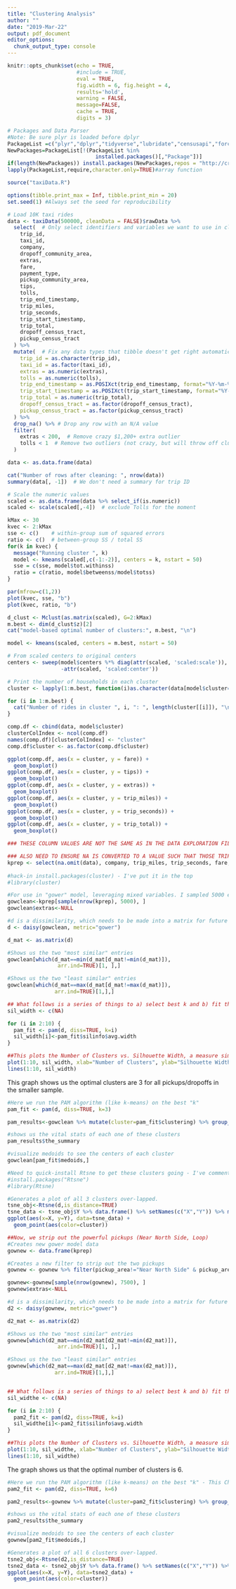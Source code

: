 ```yaml
---
title: "Clustering Analysis"
author: ""
date: "2019-Mar-22"
output: pdf_document
editor_options: 
  chunk_output_type: console
---
```


```r
knitr::opts_chunk$set(echo = TRUE, 
                      #include = TRUE, 
                      eval = TRUE, 
                      fig.width = 6, fig.height = 4,
                      results='hold',
                      warning = FALSE,
                      message=FALSE,
                      cache = TRUE,
                      digits = 3) 
```

```r
# Packages and Data Parser
#Note: Be sure plyr is loaded before dplyr
PackageList =c("plyr","dplyr","tidyverse","lubridate","censusapi","forcats", "Rtsne", "cluster", "kmeans","mclust","reshape2","ggplot2")
NewPackages=PackageList[!(PackageList %in% 
                            installed.packages()[,"Package"])]
if(length(NewPackages)) install.packages(NewPackages,repos = "http://cran.us.r-project.org")
lapply(PackageList,require,character.only=TRUE)#array function

source("taxiData.R")

options(tibble.print_max = Inf, tibble.print_min = 20) 
set.seed(1) #Always set the seed for reproducibility
```

```r
# Load 10K taxi rides
data <- taxiData(500000, cleanData = FALSE)$rawData %>%
  select(  # Only select identifiers and variables we want to use in clustering
    trip_id,
    taxi_id,
    company,
    dropoff_community_area,
    extras,
    fare,
    payment_type,
    pickup_community_area,
    tips,
    tolls,
    trip_end_timestamp,
    trip_miles,
    trip_seconds,
    trip_start_timestamp,
    trip_total,
    dropoff_census_tract,
    pickup_census_tract
  ) %>%
  mutate(  # Fix any data types that tibble doesn't get right automatically
    trip_id = as.character(trip_id),
    taxi_id = as.factor(taxi_id),
    extras = as.numeric(extras),
    tolls = as.numeric(tolls),
    trip_end_timestamp = as.POSIXct(trip_end_timestamp, format="%Y-%m-%dT%H:%M:%OS"),
    trip_start_timestamp = as.POSIXct(trip_start_timestamp, format="%Y-%m-%dT%H:%M:%OS"),
    trip_total = as.numeric(trip_total),
    dropoff_census_tract = as.factor(dropoff_census_tract),
    pickup_census_tract = as.factor(pickup_census_tract)
  ) %>%
  drop_na() %>% # Drop any row with an N/A value
  filter(
    extras < 200,  # Remove crazy $1,200+ extra outlier
    tolls < 1  # Remove two outliers (not crazy, but will throw off clustering)
  )

data <- as.data.frame(data)

cat("Number of rows after cleaning: ", nrow(data))
summary(data[, -1])  # We don't need a summary for trip ID
```


```r
# Scale the numeric values
scaled <- as.data.frame(data %>% select_if(is.numeric))
scaled <- scale(scaled[,-4])  # exclude Tolls for the moment

kMax <- 30
kvec <- 2:kMax
sse <- c()    # within-group sum of squared errors
ratio <- c()  # between-group SS / total SS
for(k in kvec) {
  message("Running cluster ", k)
  model <- kmeans(scaled[,c(-1:-2)], centers = k, nstart = 50)
  sse = c(sse, model$tot.withinss)
  ratio = c(ratio, model$betweenss/model$totss)
}

par(mfrow=c(1,2))
plot(kvec, sse, "b")
plot(kvec, ratio, "b")
```

```r
d_clust <- Mclust(as.matrix(scaled), G=2:kMax)
m.best <- dim(d_clust$z)[2] 
cat("model-based optimal number of clusters:", m.best, "\n") 
```

```r
model <- kmeans(scaled, centers = m.best, nstart = 50)

# From scaled centers to original centers
centers <- sweep(model$centers %*% diag(attr(scaled, 'scaled:scale')), 2,
                 -attr(scaled, 'scaled:center'))

# Print the number of households in each cluster
cluster <- lapply(1:m.best, function(i)as.character(data[model$cluster==i, 1]))

for (i in 1:m.best) {
  cat("Number of rides in cluster ", i, ": ", length(cluster[[i]]), "\n")
}
```

```r
comp.df <- cbind(data, model$cluster)
clusterColIndex <- ncol(comp.df)
names(comp.df)[clusterColIndex] <- "cluster"
comp.df$cluster <- as.factor(comp.df$cluster)

ggplot(comp.df, aes(x = cluster, y = fare)) + 
  geom_boxplot()
ggplot(comp.df, aes(x = cluster, y = tips)) + 
  geom_boxplot()
ggplot(comp.df, aes(x = cluster, y = extras)) + 
  geom_boxplot()
ggplot(comp.df, aes(x = cluster, y = trip_miles)) + 
  geom_boxplot()
ggplot(comp.df, aes(x = cluster, y = trip_seconds)) + 
  geom_boxplot()
ggplot(comp.df, aes(x = cluster, y = trip_total)) + 
  geom_boxplot()
```


```r

### THESE COLUMN VALUES ARE NOT THE SAME AS IN THE DATA EXPLORATION FILE - WILL NEED TO ENSURE VALUES ALIGN

### ALSO NEED TO ENSURE NA IS CONVERTED TO A VALUE SUCH THAT THOSE TRIPS ARE CONSIDERED
kprep <- select(na.omit(data), company, trip_miles, trip_seconds, fare, trip_total, extras, endDay, endMonth, payment_type, pickup_area, dropoff_area, MedIncome)
 
#hack-in install.packages(cluster) - I've put it in the top
#library(cluster)

#For use in "gower" model, leveraging mixed variables. I sampled 5000 entries because even 1M blows this thing up to 10+ GB
gowclean<-kprep[sample(nrow(kprep), 5000), ]
gowclean$extras<-NULL

#d is a dissimilarity, which needs to be made into a matrix for future ops
d <- daisy(gowclean, metric="gower")

d_mat <- as.matrix(d)

#Shows us the two "most similar" entries
gowclean[which(d_mat==min(d_mat[d_mat!=min(d_mat)]),
                arr.ind=TRUE)[1, ],]

#Shows us the two "least similar" entries
gowclean[which(d_mat==max(d_mat[d_mat!=max(d_mat)]),
               arr.ind=TRUE)[1,],]

## What follows is a series of things to a) select best k and b) fit them to the 
sil_width <- c(NA)

for (i in 2:10) {
  pam_fit <- pam(d, diss=TRUE, k=i)
  sil_width[i]<-pam_fit$silinfo$avg.width
}

##This plots the Number of Clusters vs. Silhouette Width, a measure similarity of a and neighbor b
plot(1:10, sil_width, xlab="Number of Clusters", ylab="Silhouette Width")
lines(1:10, sil_width)
```

This graph shows us the optimal clusters are 3 for all pickups/dropoffs in the smaller sample.
```r
#Here we run the PAM algorithm (like k-means) on the best "k"
pam_fit <- pam(d, diss=TRUE, k=3)

pam_results<-gowclean %>% mutate(cluster=pam_fit$clustering) %>% group_by(cluster) %>% do(the_summary = summary(.))

#shows us the vital stats of each one of these clusters
pam_results$the_summary

#visualize medoids to see the centers of each cluster
gowclean[pam_fit$medoids,]

#Need to quick-install Rtsne to get these clusters going - I've commented out to drop-in
#install.packages("Rtsne")
#library(Rtsne)

#Generates a plot of all 3 clusters over-lapped.
tsne_obj<-Rtsne(d,is_distance=TRUE)
tsne_data <- tsne_obj$Y %>% data.frame() %>% setNames(c("X","Y")) %>% mutate(cluster=factor(pam_fit$clustering),name=gowclean$pickup_area)
ggplot(aes(x=X, y=Y), data=tsne_data) +
  geom_point(aes(color=cluster))

##Now, we strip out the powerful pickups (Near North Side, Loop)
#Creates new gower model data
gownew <- data.frame(kprep)

#Creates a new filter to strip out the two pickups
gownew <- gownew %>% filter(pickup_area!="Near North Side" & pickup_area!="Loop")

gownew<-gownew[sample(nrow(gownew), 7500), ]
gownew$extras<-NULL

#d is a dissimilarity, which needs to be made into a matrix for future ops
d2 <- daisy(gownew, metric="gower")

d2_mat <- as.matrix(d2)

#Shows us the two "most similar" entries
gownew[which(d2_mat==min(d2_mat[d2_mat!=min(d2_mat)]),
                arr.ind=TRUE)[1, ],]

#Shows us the two "least similar" entries
gownew[which(d2_mat==max(d2_mat[d2_mat!=max(d2_mat)]),
               arr.ind=TRUE)[1,],]


## What follows is a series of things to a) select best k and b) fit them to the 
sil_widthe <- c(NA)

for (i in 2:10) {
  pam2_fit <- pam(d2, diss=TRUE, k=i)
  sil_widthe[i]<-pam2_fit$silinfo$avg.width
}

##This plots the Number of Clusters vs. Silhouette Width, a measure similarity of a and neighbor b
plot(1:10, sil_widthe, xlab="Number of Clusters", ylab="Silhouette Width")
lines(1:10, sil_widthe)
```

The graph shows us that the optimal number of clusters is 6.

```r
#Here we run the PAM algorithm (like k-means) on the best "k" - This Chart shows us 6 clusters
pam2_fit <- pam(d2, diss=TRUE, k=6)

pam2_results<-gownew %>% mutate(cluster=pam2_fit$clustering) %>% group_by(cluster) %>% do(the_summary = summary(.))

#shows us the vital stats of each one of these clusters
pam2_results$the_summary

#visualize medoids to see the centers of each cluster
gownew[pam2_fit$medoids,]

#Generates a plot of all 6 clusters over-lapped.
tsne2_obj<-Rtsne(d2,is_distance=TRUE)
tsne2_data <- tsne2_obj$Y %>% data.frame() %>% setNames(c("X","Y")) %>% mutate(cluster=factor(pam2_fit$clustering),name=gownew$pickup_area)
ggplot(aes(x=X, y=Y), data=tsne2_data) +
  geom_point(aes(color=cluster))


```

